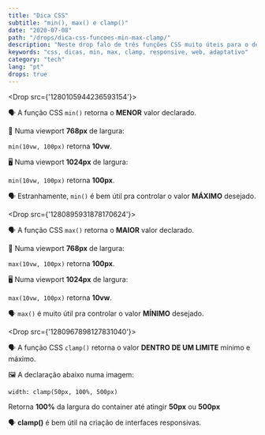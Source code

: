 ```yaml
---
title: "Dica CSS"
subtitle: "min(), max() e clamp()"
date: "2020-07-08"
path: "/drops/dica-css-funcoes-min-max-clamp/"
description: "Neste drop falo de três funções CSS muito úteis para o desenvolvimento web responsivo/adaptativo."
keywords: "css, dicas, min, max, clamp, responsive, web, adaptativo"
category: "tech"
lang: "pt"
drops: true
---
```



<Drop src={'1280105944236593154'}>

🗣 A função CSS `min()` retorna o **MENOR** valor declarado.

📱 Numa viewport **768px** de largura:

`min(10vw, 100px)` retorna **10vw**.

🖥 Numa viewport **1024px** de largura:

`min(10vw, 100px)` retorna **100px**.

🗣 Estranhamente, `min()` é bem útil pra controlar o valor **MÁXIMO** desejado.

</Drop>

<Drop src={'1280895931878170624'}>

🗣 A função CSS `max()` retorna o **MAIOR** valor declarado.

📱 Numa viewport **768px** de largura:

`max(10vw, 100px)` retorna **100px**.

🖥 Numa viewport **1024px** de largura:

`max(10vw, 100px)` retorna **10vw**.

🗣 `max()` é muito útil pra controlar o valor **MÍNIMO** desejado.

</Drop>

<Drop src={'1280967898127831040'}>

🗣 A função CSS `clamp()` retorna o valor **DENTRO DE UM LIMITE** mínimo e máximo.

🖼 A declaração abaixo numa imagem:

`width: clamp(50px, 100%, 500px)`

Retorna **100%** da largura do container até atingir **50px** ou **500px**

🗣 **clamp()** é bem útil na criação de interfaces responsivas.

</Drop>

